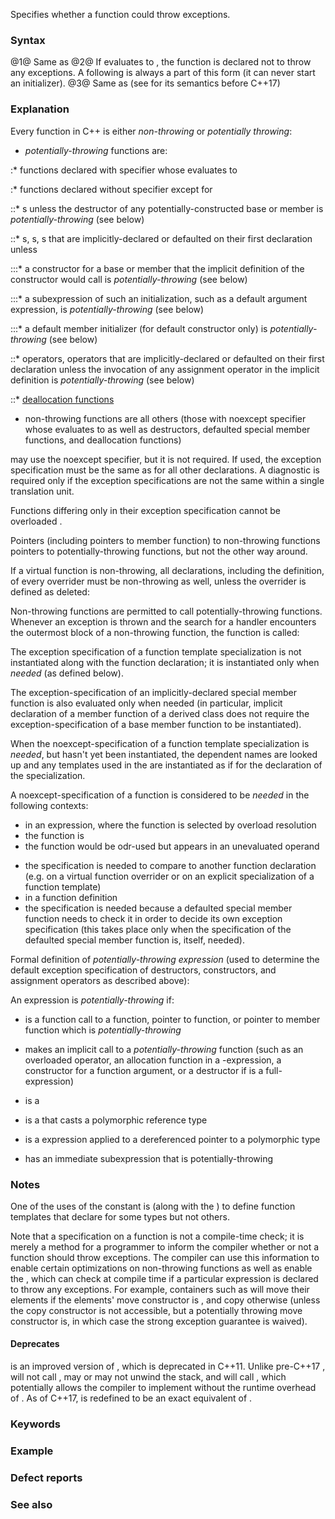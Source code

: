 {{title|{{tt|noexcept}} specifier {{mark since c++11}}}}
{{cpp/language/exceptions/navbar}}

Specifies whether a function could throw exceptions.

===Syntax===
{{sdsc begin}}
{{sdsc|num=1|{{ttb|noexcept}}}}
{{sdsc|num=2|{{ttb|noexcept(}}{{spar|expression}}{{ttb|)}}}}
{{sdsc|num=3|{{ttb|throw()}}|notes={{mark life|deprecated=c++17|removed=c++20|br=yes}}&lt;!----&gt;}}
{{sdsc end}}
@1@ Same as {{ttb|noexcept(true)}}
@2@ If {{spar|expression}} evaluates to {{c|true}}, the function is declared not to throw any exceptions. A {{ttb|(}} following {{ttb|noexcept}} is always a part of this form (it can never start an initializer).
@3@ Same as {{ttb|noexcept(true)}} (see {{rlp|except spec|dynamic exception specification}} for its semantics before C++17)

{{par begin}}
{{par|{{spar|expression}}|{{rlp|constant expression#Converted constant expression|contextually converted constant expression of type {{c/core|bool}}}}}}
{{par end}}

===Explanation===
{{rrev multi|until1=c++17|rev1=
The noexcept-specification is not a part of the function type (just like {{rlp|except spec|dynamic exception specification}}) and can only appear as a part of a {{rlp|lambda|lambda declarator}} or a top-level {{rlp|function|function declarator}} when declaring functions, variables, non-static data members of type function, pointer to function, reference to function, or pointer to member function, and also when declaring a parameter or a return type in one of those declarations that in turn happens to be a pointer or reference to function. It cannot appear in a {{rlp|typedef}} or {{rlp|type alias}} declaration.
{{source|1=
void f() noexcept; // the function f() does not throw
void (*fp)() noexcept(false); // fp points to a function that may throw
void g(void pfa() noexcept);  // g takes a pointer to function that doesn't throw
// typedef int (*pf)() noexcept; // error
}}
|rev2=
The noexcept-specification is a part of the function type and may appear as part of any {{rlp|function|function declarator}}.
}}

Every function in C++ is either ''non-throwing'' or ''potentially throwing'':
* ''potentially-throwing'' functions are:

{{rrev|until=c++17|
:* functions declared with a non-empty {{rlp|except spec|dynamic exception specification}}
}}
:* functions declared with {{tt|noexcept}} specifier whose {{spar|expression}} evaluates to {{tt|false}}
:* functions declared without {{tt|noexcept}} specifier except for
::* {{rlp|destructor}}s unless the destructor of any potentially-constructed base or member is ''potentially-throwing'' (see below)
::* {{rlp|default constructor}}s, {{rlp|copy constructor}}s, {{rlp|move constructor}}s that are implicitly-declared or defaulted on their first declaration unless 
:::* a constructor for a base or member that the implicit definition of the constructor would call is ''potentially-throwing'' (see below)
:::* a subexpression of such an initialization, such as a default argument expression, is ''potentially-throwing'' (see below)
:::* a default member initializer (for default constructor only) is ''potentially-throwing'' (see below)
::* {{rlp|copy assignment}} operators, {{rlp|move assignment}} operators that are implicitly-declared or defaulted on their first declaration unless the invocation of any assignment operator in the implicit definition is ''potentially-throwing'' (see below)
{{rrev|since=c++20|
::* {{rlp|default comparisons|comparison operators}} that are defaulted on their first declaration unless the invocation of any comparison operator in the implicit definition is ''potentially-throwing'' (see below)
}}
::* [[cpp/memory/new/operator delete|deallocation functions]]
* non-throwing functions are all others (those with noexcept specifier whose {{spar|expression}} evaluates to {{tt|true}} as well as destructors, defaulted special member functions, and deallocation functions)

{{rlp|function template#Explicit instantiation|Explicit instantiations}} may use the noexcept specifier, but it is not required. If used, the exception specification must be the same as for all other declarations. A diagnostic is required only if the exception specifications are not the same within a single translation unit.

Functions differing only in their exception specification cannot be overloaded {{rev inl|since=c++17|(just like the return type, exception specification is part of function type, but not part of the function signature)}}.
{{source|1=
void f() noexcept;
void f(); // error: different exception specification
void g() noexcept(false);
void g(); // ok, both declarations for g are potentially-throwing
}}

Pointers (including pointers to member function) to non-throwing functions {{rev inl|until=c++17|can be assigned to or used to initialize}}{{rev inl|since=c++17|are {{rlp|implicit conversion#Function pointer conversions|implicitly convertible}} to}} pointers to potentially-throwing functions, but not the other way around.
{{source|1=
void ft(); // potentially-throwing
void (*fn)() noexcept = ft; // error
}}

If a virtual function is non-throwing, all declarations, including the definition, of every overrider must be non-throwing as well, unless the overrider is defined as deleted:
{{source|1=
struct B
{
    virtual void f() noexcept;
    virtual void g();
    virtual void h() noexcept = delete;
};

struct D: B
{
    void f();          // ill-formed: D::f is potentially-throwing, B::f is non-throwing
    void g() noexcept; // OK
    void h() = delete; // OK
};
}}

Non-throwing functions are permitted to call potentially-throwing functions. Whenever an exception is thrown and the search for a handler encounters the outermost block of a non-throwing function, the function {{lc|std::terminate}} is called:
{{source|
extern void f(); // potentially-throwing

void g() noexcept
{
    f();      // valid, even if f throws
    throw 42; // valid, effectively a call to std::terminate
}
}}

The exception specification of a function template specialization is not instantiated along with the function declaration; it is instantiated only when ''needed'' (as defined below).

The exception-specification of an implicitly-declared special member function is also evaluated only when needed (in particular, implicit declaration of a member function of a derived class does not require the exception-specification of a base member function to be instantiated).

When the noexcept-specification of a function template specialization is ''needed'', but hasn't yet been instantiated, the dependent names are looked up and any templates used in the {{spar|expression}} are instantiated as if for the declaration of the specialization.

A noexcept-specification of a function is considered to be ''needed'' in the following contexts:
* in an expression, where the function is selected by overload resolution
* the function is {{rlp|definition#ODR-use|odr-used}}
* the function would be odr-used but appears in an unevaluated operand
{{source|1=
template&lt;class T&gt;
T f() noexcept(sizeof(T) &lt; 4);

int main()
{
    decltype(f&lt;void&gt;()) *p; // f unevaluated, but noexcept-spec is needed
                            // error because instantiation of the noexcept specification 
                            // calculates sizeof(void)
}
}}
* the specification is needed to compare to another function declaration (e.g. on a virtual function overrider or on an explicit specialization of a function template)
* in a function definition
* the specification is needed because a defaulted special member function needs to check it in order to decide its own exception specification (this takes place only when the specification of the defaulted special member function is, itself, needed).

Formal definition of ''potentially-throwing expression'' (used to determine the default exception specification of destructors, constructors, and assignment operators as described above):

An expression {{tt|e}} is ''potentially-throwing'' if:
* {{tt|e}} is a function call to a function, pointer to function, or pointer to member function which is ''potentially-throwing''{{rev inl|until=c++17|, unless {{tt|e}} is a {{rlp|constant expression|core constant expression}}}}
* {{tt|e}} makes an implicit call to a ''potentially-throwing'' function (such as an overloaded operator, an allocation function in a {{tt|new}}-expression, a constructor for a function argument, or a destructor if {{tt|e}} is a full-expression)
* {{tt|e}} is a {{rlp|throw|{{tt|throw}}-expression}}
* {{tt|e}} is a {{rlpt|dynamic_cast}} that casts a polymorphic reference type 
* {{tt|e}} is a {{rlpt|typeid}} expression applied to a dereferenced pointer to a polymorphic type
* {{tt|e}} has an immediate subexpression that is potentially-throwing

{{source|1=
struct A
{
    A(int = (A(5), 0)) noexcept;
    A(const A&amp;) noexcept;
    A(A&amp;&amp;) noexcept;
    ~A();
};

struct B
{
    B() throw();
    B(const B&amp;) = default; // implicit exception specification is noexcept(true)
    B(B&amp;&amp;, int = (throw Y(), 0)) noexcept;
    ~B() noexcept(false);
};

int n = 7;
struct D : public A, public B
{
    int * p = new int[n];
    // D::D() potentially-throwing because of the new operator
    // D::D(const D&amp;) non-throwing
    // D::D(D&amp;&amp;) potentially-throwing: the default argument for B’s constructor may throw
    // D::~D() potentially-throwing

    // note; if A::~A() were virtual, this program would be ill-formed because an overrider
    // of a non-throwing virtual cannot be potentially-throwing
};
}}

===Notes===
One of the uses of the constant {{spar|expression}} is (along with the {{rlp|noexcept|{{tt|noexcept}} operator}}) to define function templates that declare {{ttb|noexcept}} for some types but not others.

Note that a {{ttb|noexcept}} specification on a function is not a compile-time check; it is merely a method for a programmer to inform the compiler whether or not a function should throw exceptions.  The compiler can use this information to enable certain optimizations on non-throwing functions as well as enable the {{rlp|noexcept|{{tt|noexcept}} operator}}, which can check at compile time if a particular expression is declared to throw any exceptions. For example, containers such as {{lc|std::vector}} will move their elements if the elements' move constructor is {{ttb|noexcept}}, and copy otherwise (unless the copy constructor is not accessible, but a potentially throwing move constructor is, in which case the strong exception guarantee is waived).

====Deprecates====
{{ttb|noexcept}} is an improved version of {{rlp|except spec|{{c|throw()}}}}, which is deprecated in C++11. Unlike pre-C++17 {{rlp|except spec|{{c|throw()}}}}, {{ttb|noexcept}} will not call {{lc|std::unexpected}}, may or may not unwind the stack, and will call {{lc|std::terminate}}, which potentially allows the compiler to implement {{ttb|noexcept}} without the runtime overhead of {{rlp|except spec|{{c|throw()}}}}. As of C++17, {{c|throw()}} is redefined to be an exact equivalent of {{c|noexcept(true)}}.
{{feature test macro|std=C++17|value=201510L|__cpp_noexcept_function_type|Make exception specifications be part of the type system}}

===Keywords===
{{ltt|cpp/keyword/noexcept}}{{rev inl|since=c++17|until=c++20|,
{{ltt|cpp/keyword/throw}}}}

===Example===
{{example
|code=
// whether foo is declared noexcept depends on if the expression
// T() will throw any exceptions
template&lt;class T&gt;
void foo() noexcept(noexcept(T())) {}

void bar() noexcept(true) {}
void baz() noexcept { throw 42; } // noexcept is the same as noexcept(true)

int main() 
{
    foo&lt;int&gt;(); // noexcept(noexcept(int())) =&gt; noexcept(true), so this is fine

    bar(); // fine
    baz(); // compiles, but at runtime this calls std::terminate
}
}}

===Defect reports===
{{dr list begin}}
{{dr list item|wg=cwg|dr=1330|std=C++11|before=an exception specification might be eagerly instantiated|after=it is only instantiated only if needed}}
{{dr list item|wg=cwg|dr=1740|std=C++11|before=a {{c|(}} following {{c|noexcept}} might start an initializer|after=it can only be a part of&lt;br&gt;noexcept specification}}
{{dr list item|wg=cwg|dr=2039|std=C++11|before=only the expression before conversion is required to be constant|after= the conversion must also be&lt;br&gt;valid in a constant expression}}
{{dr list end}}

===See also===
{{dsc begin}}
{{dsc inc|cpp/language/dsc noexcept}}
{{dsc inc|cpp/language/dsc except spec}}
{{dsc inc|cpp/language/dsc throw}}
{{dsc inc|cpp/utility/dsc move_if_noexcept}}
{{dsc end}}

{{langlinks|de|es|fr|it|ja|pt|ru|zh}}